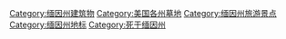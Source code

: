 [[Category:缅因州建筑物|Category:缅因州建筑物]]
[[Category:美国各州墓地|Category:美国各州墓地]]
[[Category:缅因州旅游景点|Category:缅因州旅游景点]]
[[Category:缅因州地标|Category:缅因州地标]]
[[Category:死于缅因州|Category:死于缅因州]]